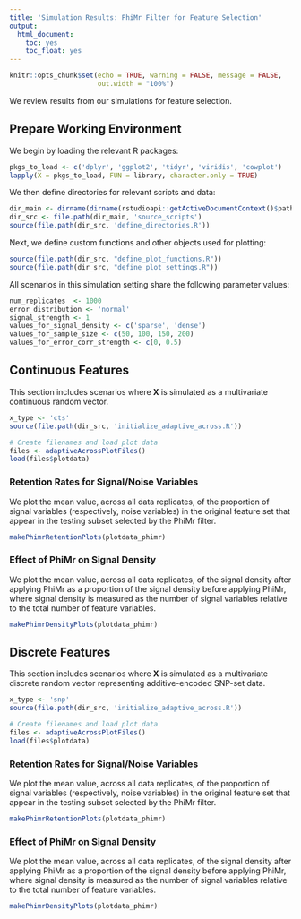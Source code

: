 ```yaml
---
title: 'Simulation Results: PhiMr Filter for Feature Selection'
output:
  html_document:
    toc: yes
    toc_float: yes
---
```


```r
knitr::opts_chunk$set(echo = TRUE, warning = FALSE, message = FALSE, 
                      out.width = "100%")
```


We review results from our simulations for feature selection. 


## Prepare Working Environment

We begin by loading the relevant R packages:
```r
pkgs_to_load <- c('dplyr', 'ggplot2', 'tidyr', 'viridis', 'cowplot')
lapply(X = pkgs_to_load, FUN = library, character.only = TRUE)
```

We then define directories for relevant scripts and data:
```r
dir_main <- dirname(dirname(rstudioapi::getActiveDocumentContext()$path))
dir_src <- file.path(dir_main, 'source_scripts')
source(file.path(dir_src, 'define_directories.R'))
```

Next, we define custom functions and other objects used for plotting:
```r
source(file.path(dir_src, "define_plot_functions.R"))
source(file.path(dir_src, "define_plot_settings.R"))
```

All scenarios in this simulation setting share the following parameter values:
```r
num_replicates  <- 1000
error_distribution <- 'normal'
signal_strength <- 1
values_for_signal_density <- c('sparse', 'dense')
values_for_sample_size <- c(50, 100, 150, 200)
values_for_error_corr_strength <- c(0, 0.5)
```



## Continuous Features

This section includes scenarios where $\boldsymbol{X}$ is simulated as a multivariate continuous random vector.  

```r
x_type <- 'cts'
source(file.path(dir_src, 'initialize_adaptive_across.R'))

# Create filenames and load plot data
files <- adaptiveAcrossPlotFiles()
load(files$plotdata)
```

### Retention Rates for Signal/Noise Variables

We plot the mean value, across all data replicates, of the proportion of signal variables (respectively, noise variables) in the original feature set that appear in the testing subset selected by the PhiMr filter. 

```r
makePhimrRetentionPlots(plotdata_phimr)
```


### Effect of PhiMr on Signal Density

We plot the mean value, across all data replicates, of the signal density after applying PhiMr as a proportion of the signal density before applying PhiMr, where signal density is measured as the number of signal variables relative to the total number of feature variables.

```r
makePhimrDensityPlots(plotdata_phimr)
```


## Discrete Features

This section includes scenarios where $\boldsymbol{X}$ is simulated as a multivariate discrete random vector representing additive-encoded SNP-set data.  

```r
x_type <- 'snp'
source(file.path(dir_src, 'initialize_adaptive_across.R'))

# Create filenames and load plot data
files <- adaptiveAcrossPlotFiles()
load(files$plotdata)
```

### Retention Rates for Signal/Noise Variables

We plot the mean value, across all data replicates, of the proportion of signal variables (respectively, noise variables) in the original feature set that appear in the testing subset selected by the PhiMr filter. 

```r
makePhimrRetentionPlots(plotdata_phimr)
```


### Effect of PhiMr on Signal Density

We plot the mean value, across all data replicates, of the signal density after applying PhiMr as a proportion of the signal density before applying PhiMr, where signal density is measured as the number of signal variables relative to the total number of feature variables.

```r
makePhimrDensityPlots(plotdata_phimr)
```

